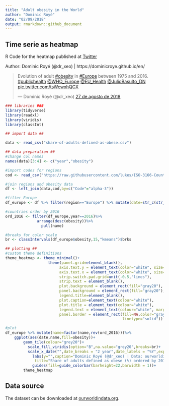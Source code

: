 ```yaml
---
title: "Adult obesity in the World"
author: "Dominic Royé"
date: "02/09/2018"
output: rmarkdown::github_document
---
```


## Time serie as heatmap

R Code for the heatmap published at [Twitter](https://twitter.com/dr_xeo/status/1034016258616950784)

Author: Dominic Royé (@dr_xeo) | https://dominicroye.github.io/en/

<blockquote class="twitter-tweet" data-lang="es"><p lang="en" dir="ltr">Evolution of adult <a href="https://twitter.com/hashtag/obesity?src=hash&amp;ref_src=twsrc%5Etfw">#obesity</a> in <a href="https://twitter.com/hashtag/Europe?src=hash&amp;ref_src=twsrc%5Etfw">#Europe</a> between 1975 and 2016. <a href="https://twitter.com/hashtag/publichealth?src=hash&amp;ref_src=twsrc%5Etfw">#publichealth</a> <a href="https://twitter.com/WHO_Europe?ref_src=twsrc%5Etfw">@WHO_Europe</a> <a href="https://twitter.com/EU_Health?ref_src=twsrc%5Etfw">@EU_Health</a> <a href="https://twitter.com/JulioBasulto_DN?ref_src=twsrc%5Etfw">@JulioBasulto_DN</a> <a href="https://t.co/tsWcwxhQCX">pic.twitter.com/tsWcwxhQCX</a></p>&mdash; Dominic Royé (@dr_xeo) <a href="https://twitter.com/dr_xeo/status/1034016258616950784?ref_src=twsrc%5Etfw">27 de agosto de 2018</a></blockquote>
<script async src="https://platform.twitter.com/widgets.js" charset="utf-8"></script>



```r

### libraries ###
library(tidyverse)
library(readxl)
library(viridis)
library(classInt)

## import data ##

data <- read_csv("share-of-adults-defined-as-obese.csv")

## data preparation ##
#change col names
names(data)[3:4] <- c("year","obesity")

#import codes for regions
cod <- read_csv("https://raw.githubusercontent.com/lukes/ISO-3166-Countries-with-Regional-Codes/master/all/all.csv")

#join regions and obesity data
df <- left_join(data,cod,by=c("Code"="alpha-3"))

#filter Europe
df_europe <- df %>% filter(region=="Europe") %>% mutate(date=str_c(str_replace(year,"ID",""),"01","01",sep="-")%>%as.Date())

#countries order by 2016
ord_2016 <- filter(df_europe,year==2016)%>%
              arrange(desc(obesity))%>%
                pull(name)

#breaks for color scale
br <- classIntervals(df_europe$obesity,15,"kmeans")$brks

## plotting ##
#custom theme definitions
theme_heatmap <- theme_minimal()+
                   theme(panel.grid=element_blank(),
                        axis.text.y = element_text(color="white", size=rel(.9)),
                        axis.text.x = element_text(color="white", size=rel(.8)),
                        strip.switch.pad.grid=unit(-0.5,"lines"),
                        strip.text = element_blank(),
                        plot.background = element_rect(fill="gray20"),
                        panel.background = element_rect(fill="gray20"),
                        legend.title=element_blank(),
                        plot.caption=element_text(colour="white"),
                        plot.title = element_text(colour="white"),
                        legend.text = element_text(colour="white", margin=margin(l = 5)),
                        panel.border = element_rect(fill=NA,color="gray20", size=0.5,
                                                    linetype="solid"))

#plot
df_europe %>% mutate(name=factor(name,rev(ord_2016)))%>%
    ggplot(aes(date,name,fill=obesity))+
        geom_tile(colour="grey20")+
          scale_fill_viridis(option="B",na.value="grey20",breaks=br)+
          scale_x_date("",date_breaks = "2 year",date_labels = "%Y",expand=c(0,0))+
            labs(y="",caption="Dominic Royé (@dr_xeo) | Data: ourworldindata.org",
             title="Share of adults defined as obese (%) ordered by 2016\n[18+ years with body-mass index > 30]")+
            guides(fill=guide_colorbar(barheight=22,barwidth = 1))+
        theme_heatmap

```

## Data source

The dataset can be downloaded at [ourworldindata.org](https://ourworldindata.org/obesity).
